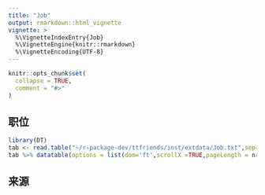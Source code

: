 ```yaml
---
title: "Job"
output: rmarkdown::html_vignette
vignette: >
  %\VignetteIndexEntry{Job}
  %\VignetteEngine{knitr::rmarkdown}
  %\VignetteEncoding{UTF-8}
---
```


```r
knitr::opts_chunk$set(
  collapse = TRUE,
  comment = "#>"
)
```

## 职位

```r
library(DT)
tab <- read.table("~/r-package-dev/ttfriends/inst/extdata/Job.txt",sep="\t",header=T,stringsAsFactors = F)
tab %>% datatable(options = list(dom='ft',scrollX =TRUE,pageLength = nrow(tab)))
```

## 来源
